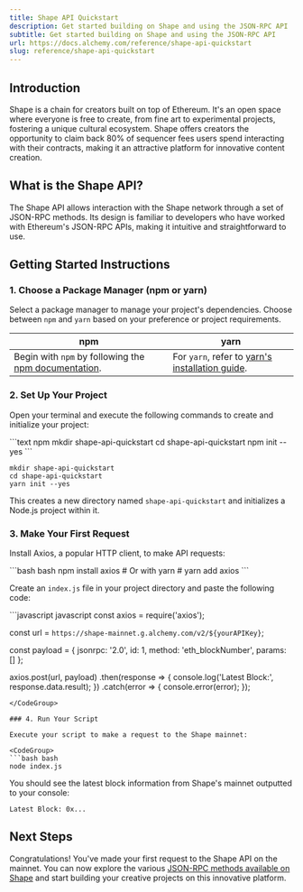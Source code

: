 ```yaml
---
title: Shape API Quickstart
description: Get started building on Shape and using the JSON-RPC API
subtitle: Get started building on Shape and using the JSON-RPC API
url: https://docs.alchemy.com/reference/shape-api-quickstart
slug: reference/shape-api-quickstart
---
```


## Introduction

Shape is a chain for creators built on top of Ethereum. It's an open space where everyone is free to create, from fine art to experimental projects, fostering a unique cultural ecosystem. Shape offers creators the opportunity to claim back 80% of sequencer fees users spend interacting with their contracts, making it an attractive platform for innovative content creation.

## What is the Shape API?

The Shape API allows interaction with the Shape network through a set of JSON-RPC methods. Its design is familiar to developers who have worked with Ethereum's JSON-RPC APIs, making it intuitive and straightforward to use.

## Getting Started Instructions

### 1. Choose a Package Manager (npm or yarn)

Select a package manager to manage your project's dependencies. Choose between `npm` and `yarn` based on your preference or project requirements.

| npm                                                                                                                       | yarn                                                                                                |
| ------------------------------------------------------------------------------------------------------------------------- | --------------------------------------------------------------------------------------------------- |
| Begin with `npm` by following the [npm documentation](https://docs.npmjs.com/downloading-and-installing-node-js-and-npm). | For `yarn`, refer to [yarn's installation guide](https://classic.yarnpkg.com/lang/en/docs/install). |

### 2. Set Up Your Project

Open your terminal and execute the following commands to create and initialize your project:

<CodeGroup>
  ```text npm
  mkdir shape-api-quickstart
  cd shape-api-quickstart
  npm init --yes
  ```

  ```text yarn
  mkdir shape-api-quickstart
  cd shape-api-quickstart
  yarn init --yes
  ```
</CodeGroup>

This creates a new directory named `shape-api-quickstart` and initializes a Node.js project within it.

### 3. Make Your First Request

Install Axios, a popular HTTP client, to make API requests:

<CodeGroup>
  ```bash bash
  npm install axios
  # Or with yarn
  # yarn add axios
  ```
</CodeGroup>

Create an `index.js` file in your project directory and paste the following code:

<CodeGroup>
  ```javascript javascript
  const axios = require('axios');

  const url = `https://shape-mainnet.g.alchemy.com/v2/${yourAPIKey}`;

  const payload = {
    jsonrpc: '2.0',
    id: 1,
    method: 'eth_blockNumber',
    params: []
  };

  axios.post(url, payload)
    .then(response => {
      console.log('Latest Block:', response.data.result);
    })
    .catch(error => {
      console.error(error);
    });
  ```
</CodeGroup>

### 4. Run Your Script

Execute your script to make a request to the Shape mainnet:

<CodeGroup>
  ```bash bash
  node index.js
  ```
</CodeGroup>

You should see the latest block information from Shape's mainnet outputted to your console:

```shell
Latest Block: 0x...
```

## Next Steps

Congratulations! You've made your first request to the Shape API on the mainnet. You can now explore the various [JSON-RPC methods available on Shape](/reference/shape-api-endpoints) and start building your creative projects on this innovative platform.
